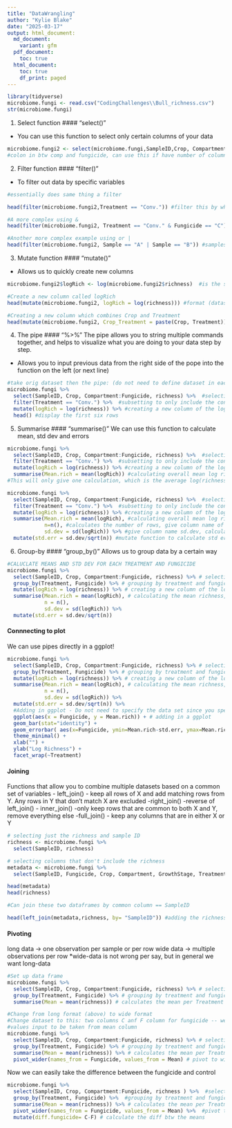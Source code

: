 ```yaml
---
title: "DataWrangling"
author: "Kylie Blake"
date: "2025-03-17"
output: html_document:
  md_document:
    variant: gfm
  pdf_document:
    toc: true
  html_document:
    toc: true
    df_print: paged
---
```


```r
library(tidyverse)
microbiome.fungi <- read.csv("CodingChallenges\\Bull_richness.csv")
str(microbiome.fungi) 
```
1. Select function 
#### "select()"
- You can use this function to select only certain columns of your data
```r
microbiome.fungi2 <- select(microbiome.fungi,SampleID,Crop, Compartment:Fungicide, richness)
#colon in btw comp and fungicide, can use this if have number of columns in order to select the columns "compartment through fungicide" 
```

2. Filter function
#### "filter()"
- To filter out data by specific variables 
```r
#essentially does same thing a filter

head(filter(microbiome.fungi2,Treatment == "Conv.")) #filter this by where treatment is equal to conventional 

#A more complex using &
head(filter(microbiome.fungi2, Treatment == "Conv." & Fungicide == "C")) #filtering by two conditions

#Another more complex example using or | 
head(filter(microbiome.fungi2, Sample == "A" | Sample == "B")) #samples A or B

```

3. Mutate function
#### "mutate()" 
- Allows us to quickly create new columns 

```r
microbiome.fungi2$logRich <- log(microbiome.fungi2$richness)  #is the same as:

#Create a new column called logRich
head(mutate(microbiome.fungi2, logRich = log(richness))) #format (dataset, name of column = function)

#Creating a new column which combines Crop and Treatment
head(mutate(microbiome.fungi2, Crop_Treatment = paste(Crop, Treatment))) 

```
4. The pipe 
#### "%>%" 
The pipe allows you to string multiple commands together, and helps to visualize what you are doing to your data step by step. 
- Allows you to input previous data from the right side of the pope into the function on the left (or next line) 

```r
#take orig dataset then the pipe: (do not need to define dataset in each command) 
microbiome.fungi %>% 
  select(SampleID, Crop, Compartment:Fungicide, richness) %>%  #selecting columns 
  filter(Treatment == "Conv.") %>%  #subsetting to only include the conventional treatment
  mutate(logRich = log(richness)) %>% #creating a new column of the log richness
  head() #display the first six rows 


```

5. Summarise 
#### "summarise()"
We can use this function to calculate mean, std dev and errors
```r
microbiome.fungi %>% 
  select(SampleID, Crop, Compartment:Fungicide, richness) %>%  #selecting columns 
  filter(Treatment == "Conv.") %>%  #subsetting to only include the conventional treatment
  mutate(logRich = log(richness)) %>% #creating a new column of the log richness
  summarise(Mean.rich = mean(logRich)) #calculating overall mean log richness withing the conventionally merged treatment 
#This will only give one calculation, which is the average log(richness) 

microbiome.fungi %>% 
  select(SampleID, Crop, Compartment:Fungicide, richness) %>%  #selecting columns 
  filter(Treatment == "Conv.") %>%  #subsetting to only include the conventional treatment
  mutate(logRich = log(richness)) %>% #creating a new column of the log richness
  summarise(Mean.rich = mean(logRich), #calculating overall mean log richness withing the conventionally merged treatment 
            n=n(), #calculates the number of rows, give column name of n
            sd.dev = sd(logRich)) %>% #give column name sd.dev, calculate std.dev
  mutate(std.err = sd.dev/sqrt(n)) #mutate function to calculate std error 

```
6. Group-by
#### "group_by()"
Allows us to group data by a certain way 

```r
#CALUCLATE MEANS AND STD DEV FOR EACH TREATMENT AND FUNGICIDE
microbiome.fungi %>%
  select(SampleID, Crop, Compartment:Fungicide, richness) %>% # selecting columns
  group_by(Treatment, Fungicide) %>% # grouping by treatment and fungicide to later calculate summary stats by group
  mutate(logRich = log(richness)) %>% # creating a new column of the log richness
  summarise(Mean.rich = mean(logRich), # calculating the mean richness, stdeviation, and standard error
            n = n(), 
            sd.dev = sd(logRich)) %>%
  mutate(std.err = sd.dev/sqrt(n))
```

#### Connnecting to plot 
We can use pipes directly in a ggplot! 

```r

microbiome.fungi %>%
  select(SampleID, Crop, Compartment:Fungicide, richness) %>% # selecting columns
  group_by(Treatment, Fungicide) %>% # grouping by treatment and fungicide to later calculate summary stats by group
  mutate(logRich = log(richness)) %>% # creating a new column of the log richness
  summarise(Mean.rich = mean(logRich), # calculating the mean richness, stdeviation, and standard error
            n = n(), 
            sd.dev = sd(logRich)) %>%
  mutate(std.err = sd.dev/sqrt(n)) %>%
  #Adding in ggplot - Do not need to specify the data set since you specified at the top 
  ggplot(aes(x = Fungicide, y = Mean.rich)) + # adding in a ggplot
  geom_bar(stat="identity") +
  geom_errorbar( aes(x=Fungicide, ymin=Mean.rich-std.err, ymax=Mean.rich+std.err), width=0.4) +
  theme_minimal() +
  xlab("") +
  ylab("Log Richness") +
  facet_wrap(~Treatment)
```
#### Joining 
Functions that allow you to combine multiple datasets based on a common set of variables 
- left_join()
  - keep all rows of X and add matching rows from Y. Any rows in Y that don't match X are excluded
-right_join()
  -reverse of left_join()
- inner_join()
  -only keep rows that are common to both X and Y, remove everything else
-full_join()
  - keep any columns that are in either X or Y
  
```r
# selecting just the richness and sample ID
richness <- microbiome.fungi %>%
  select(SampleID, richness)

# selecting columns that don't include the richness
metadata <- microbiome.fungi %>% 
  select(SampleID, Fungicide, Crop, Compartment, GrowthStage, Treatment, Rep, Sample)

head(metadata)
head(richness)

#Can join these two dataframes by common column == SampleID

head(left_join(metadata,richness, by= "SampleID")) #adding the richness data to the metadata based on the common column of sampleID 
```
  
#### Pivoting
long data -> one observation per sample or per row 
wide data -> multiple observations per row 
*wide-data is not wrong per say, but in general we want long-data
```r
#Set up data frame
microbiome.fungi %>%
  select(SampleID, Crop, Compartment:Fungicide, richness) %>% # selecting columns  filter(Class == "Sordariomycetes") %>%
  group_by(Treatment, Fungicide) %>% # grouping by treatment and fungicide to later calculate summary stats by group
  summarise(Mean = mean(richness)) # calculates the mean per Treatment and Fungicide 

#Change from long format (above) to wide format 
#Change dataset to this: two columns C anf F column for fungicide -- we want names from fungicide column to be put in new columns 
#values input to be taken from mean column
microbiome.fungi %>%
  select(SampleID, Crop, Compartment:Fungicide, richness) %>% # selecting columns  filter(Class == "Sordariomycetes") %>%
  group_by(Treatment, Fungicide) %>% # grouping by treatment and fungicide to later calculate summary stats by group
  summarise(Mean = mean(richness)) %>% # calculates the mean per Treatment and Fungicide 
  pivot_wider(names_from = Fungicide, values_from = Mean) # pivot to wide format
```

Now we can easily take the difference between the fungicide and control

```r
microbiome.fungi %>% 
  select(SampleID, Crop, Compartment:Fungicide, richness ) %>%  #selecting columns 
  group_by(Treatment, Fungicide) %>%  #grouping by treatment and fungicide to later calc summary stats by grp 
  summarise(Mean = mean(richness)) %>% # calculates the mean per Treatment and Fungicide
  pivot_wider(names_from = Fungicide, values_from = Mean) %>%  #pivot to wide format
  mutate(diff.fungicide= C-F) # calculate the diff btw the means 
```

